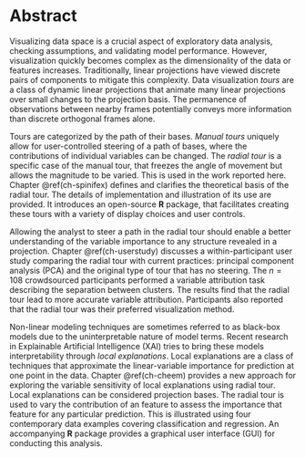 <!-- Short abstract for MGRO/Bridges: -->
<!-- currently 117 words, may need to be cut to 100 -->
<!--
As the dimensionality of data increases, so does the difficulty in their visualization. Traditional linear projections view discrete pairs of linear components. _Tours_ are a class of linear projections that animate over small changes to the projection. The _manual tour_ uniquely enables an analyst to steer a path of bases. This thesis discusses an __R__ package that facilitates their creation. A user study finds the manual tour outperforms traditional visualizations on a variable attribution task. Local explanations increase the interpretability of non-linear models by approximating the variable importance at the vicinity of one observation. This work introduces a novel approach to explore the support of explanations with the radial tour. An accompanying __R__ package facilitates this analysis.
-->

# Abstract {-}

<!-- EDA, motivation, linear projections, tours -->
Visualizing data space is a crucial aspect of exploratory data analysis, checking assumptions, and validating model performance. However, visualization quickly becomes complex as the dimensionality of the data or features increases. Traditionally, linear projections have viewed discrete pairs of components to mitigate this complexity. Data visualization _tours_ are a class of dynamic linear projections that animate many linear projections over small changes to the projection basis. The permanence of observations between nearby frames potentially conveys more information than discrete orthogonal frames alone.

<!-- manual tours and spinifex -->
Tours are categorized by the path of their bases. _Manual tours_ uniquely allow for user-controlled steering of a path of bases, where the contributions of individual variables can be changed. The _radial tour_ is a specific case of the manual tour, that freezes the angle of movement but allows the magnitude to be varied. This is used in the work reported here. Chapter \@ref(ch-spinifex) defines and clarifies the theoretical basis of the radial tour. The details of implementation and illustration of its use are provided. It introduces an open-source __R__ package, that facilitates creating these tours with a variety of display choices and user controls. <!--An interactive application, vignettes, and example code illustrate the use of the radial tour.-->

<!-- user study -->
Allowing the analyst to steer a path in the radial tour should enable a better understanding of the variable importance to any structure revealed in a projection. Chapter \@ref(ch-userstudy) discusses a within-participant user study comparing the radial tour with current practices: principal component analysis (PCA) and the original type of tour that has no steering. The $n=108$ crowdsourced participants performed a variable attribution task describing the separation between clusters. The results find that the radial tour lead to more accurate variable attribution. Participants also reported that the radial tour was their preferred visualization method.

<!-- cheem -->
Non-linear modeling techniques are sometimes referred to as black-box models due to the uninterpretable nature of model terms. Recent research in Explainable Artificial Intelligence (XAI) tries to bring these models interpretability through _local explanations_. Local explanations are a class of techniques that approximate the linear-variable importance for prediction at one point in the data. Chapter \@ref(ch-cheem) provides a new approach for exploring the variable sensitivity of local explanations using radial tour. Local explanations can be considered projection bases. The radial tour is used to vary the contribution of an feature to assess the importance that feature for any particular prediction. This is illustrated using four contemporary data examples covering classification and regression. An accompanying __R__ package provides a graphical user interface (GUI) for conducting this analysis.

<!-- The following line is required to re-set page numbering after preliminary material. Do not remove -->
\clearpage\pagenumbering{arabic}\setcounter{page}{0}
